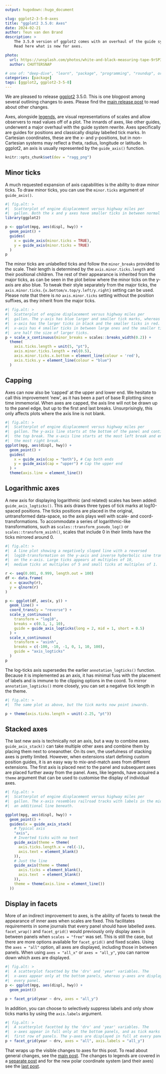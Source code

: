 ```yaml
---
output: hugodown::hugo_document

slug: ggplot2-3-5-0-axes
title: "ggplot2 3.5.0: Axes"
date: 2024-02-21
author: Teun van den Brand
description: >
    The 3.5.0 version of ggplot2 comes with an overhaul of the guide system.
    Read here what is new for axes.

photo:
  url: https://unsplash.com/photos/white-and-black-measuring-tape-9rSP3SRUYh4
  author: CHUTTERSNAP

# one of: "deep-dive", "learn", "package", "programming", "roundup", or "other"
categories: [package] 
tags: [ggplot2, ggplot2-3-5-0]
---
```


<!--
TODO:
* [x] Look over / edit the post's title in the yaml
* [x] Edit (or delete) the description; note this appears in the Twitter card
* [x] Pick category and tags (see existing with `hugodown::tidy_show_meta()`)
* [x] Find photo & update yaml metadata
* [x] Create `thumbnail-sq.jpg`; height and width should be equal
* [x] Create `thumbnail-wd.jpg`; width should be >5x height
* [x] `hugodown::use_tidy_thumbnails()`
* [ ] Add intro sentence, e.g. the standard tagline for the package
* [ ] `usethis::use_tidy_thanks()`
-->

We are pleased to release [ggplot2](https://ggplot2.tidyverse.org) 3.5.0.
This is one blogpost among several outlining changes to axes.
Please find the [main release post](/blog/2024/02/ggplot2-3-5-0/) to read about other changes.

Axes, alongside [legends](/blog/2024/02/ggplot2-3-5-0-legends/), are visual representations of scales and allow observers to read values off of a plot.
The innards of axes, like other guides, underwent a major overhaul with the guide system rewrite.
Axes specifically are guides for positions and classically display labelled tick marks.
In Cartesian coordinates, these are the x- and y-positions, but in non-Cartesian systems may reflect a theta, radius, longitude or latitude.
In ggplot2, an axis is usually represented by the `guide_axis()` function.

```r
knitr::opts_chunk$set(dev = "ragg_png")
```

## Minor ticks

A much requested expansion of axis capabilities is the ability to draw minor ticks.
To draw minor ticks, you can use the `minor.ticks` argument of `guide_axis()`.

```r
#| fig.alt: >
#|  Scatterplot of engine displacement versus highway miles per 
#|  gallon. Both the x and y axes have smaller ticks in between normal ticks.
library(ggplot2)

p <- ggplot(mpg, aes(displ, hwy)) +
  geom_point() +
  guides(
    x = guide_axis(minor.ticks = TRUE),
    y = guide_axis(minor.ticks = TRUE)
  )
p
```

The minor ticks are unlabelled ticks and follow the `minor_breaks` provided to the scale.
Their length is determined by the `axis.minor.ticks.length` and their positional children.
The rest of their appearance is inherited from the major ticks, as can be seen in the plot below where the minor ticks on the y-axis are also blue.
To tweak their style separately from the major ticks, the `axis.minor.ticks.{x.bottom/x.top/y.left/y.right}` setting can be used.
Please note that there is *no* `axis.minor.ticks` setting without the position suffixes, as they inherit from the major ticks.

```r
#| fig.alt: >
#|  Scatterplot of engine displacement versus highway miles per 
#|  gallon. The y-axis has blue larger and smaller tick marks, whereas the 
#|  x-axis has the larger ticks in black and the smaller ticks in red. The 
#|  x-axis has 4 smaller ticks in between large ones and the smaller ticks
#|  are half the size of larger ticks.
p + scale_x_continuous(minor_breaks = scales::breaks_width(0.2)) +
  theme(
    axis.ticks.length = unit(5, "pt"),
    axis.minor.ticks.length = rel(0.5),
    axis.minor.ticks.x.bottom = element_line(colour = 'red'),
    axis.ticks.y = element_line(colour = "blue")
  )
```

## Capping

Axes can now also be 'capped' at the upper and lower end.
We hesitate to call this improvement 'new', as it has been a part of base R plotting since time immemorial.
When axes are capped, the axis line will not be drawn up to the panel edge, but up to the first and last breaks.
Unsurprisingly, this only affects plots where the axis line is not blank.

```r
#| fig.alt: >
#|  Scatterplot of engine displacement versus highway miles per 
#|  gallon. The y-axis line starts at the bottom of the panel and continues to
#|  the top break. The x-axis line starts at the most left break and ends at
#|  the most right break.
ggplot(mpg, aes(displ, hwy)) +
  geom_point() +
  guides(
    x = guide_axis(cap = "both"), # Cap both ends
    y = guide_axis(cap = "upper") # Cap the upper end
  ) +
  theme(axis.line = element_line())
```

## Logarithmic axes

A new axis for displaying logarithmic (and related) scales has been added: `guide_axis_logticks()`.
This axis draws three types of tick marks at log10-spaced positions.
The ticks positions are placed in the original, untransformed data-space, so the axis plays well with scale- and coord-transformations.
To accommodate a series of logarithmic-like transformations, such as `scales::transform_pseudo_log()` or `scales::transform_asinh()`, scales that include 0 in their limits have the ticks mirrored around 0.

```r
#| fig.alt: >
#|  A line plot showing a negatively sloped line with a reversed
#|  log10-transformation on the y-axis and inverse hyberbolic sine transformation
#|  on the x-axis. Large ticks appears at multiples of 10, 
#|  medium ticks at multiples of 5 and small ticks at multiples of 1.

r <- seq(0.001, 0.999, length.out = 100)
df <- data.frame(
  x = qcauchy(r),
  y = qlnorm(r)
)

p <- ggplot(df, aes(x, y)) +
  geom_line() +
  coord_trans(y = "reverse") +
  scale_y_continuous(
    transform = "log10",
    breaks = c(0.1, 1, 10),
    guide = guide_axis_logticks(long = 2, mid = 1, short = 0.5)
  ) +
  scale_x_continuous(
    transform = "asinh",
    breaks = c(-100, -10, -1, 0, 1, 10, 100),
    guide = "axis_logticks"
  )
p
```

The log-ticks axis supersedes the earlier `annotation_logticks()` function.
Because it is implemented as an axis, it has minimal fuss with the placement of labels and is immune to the clipping options in the coord.
To mirror `annotation_logticks()` more closely, you can set a negative tick length in the theme.

```r
#| fig.alt: >
#|  The same plot as above, but the tick marks now point inwards.

p + theme(axis.ticks.length = unit(-2.25, "pt"))
```

## Stacked axes

The last new axis is technically not an axis, but a way to combine axes.
`guide_axis_stack()` can take multiple other axes and combine them by placing them next to oneanother.
On its own, the usefulness of stacking axes is pretty limited.
However, when extensions start defining custom position guides, it is an easy way to mix-and-match axes from different extensions.
The first axis is placed next to the panel and subsequent axes are placed further away from the panel.
Axes, like legends, have acquired a `theme` argument that can be used to customise the display of individual axes.

```r
#| fig.alt: >
#|  Scatterplot of engine displacement versus highway miles per 
#|  gallon. The x-axis resembles railroad tracks with labels in the middle and
#|  an additional line beneath.

ggplot(mpg, aes(displ, hwy)) +
  geom_point() +
  guides(x = guide_axis_stack(
    # Typical axis
    "axis",
    # Inverted ticks with no text
    guide_axis(theme = theme(
      axis.ticks.length.x = rel(-1), 
      axis.text = element_blank()
    )),
    # Just the line
    guide_axis(theme = theme(
      axis.ticks = element_blank(), 
      axis.text  = element_blank()
    )),
    theme = theme(axis.line = element_line())
  ))
```

## Display in facets

More of an indirect improvement to axes, is the ability of facets to tweak the appearance of inner axes when scales are fixed.
This facilitates requirements in some journals that every panel should have labelled axes.
`facet_wrap()` and `facet_grid()` would previously only display axes in between panels when `scales = "free"` was set.
This is still the case, but there are more options available for `facet_grid()` and fixed scales.
Using the `axes = "all"` option, all axes are displayed, including those in between panels.
When using `axes = "all_x"` or `axes = "all_y"`, you can narrow down which axes are displayed.

```r
#| fig.alt: >
#|  A scatterplot facetted by the 'drv' and 'year' variables. The
#|  x-axes appear only at the bottom panels, whereas y-axes are displayed for
#|  every panel.
p <- ggplot(mpg, aes(displ, hwy)) +
  geom_point()

p + facet_grid(year ~ drv, axes = "all_y")
```

In addition, you can choose to selectively suppress labels and only show ticks marks by using the `axis.labels` argument.

```r
#| fig.alt: >
#|  A scatterplot facetted by the 'drv' and 'year' variables. The
#|  x-axes appear in full only at the bottom panels, and as tick marks in the
#|  first row of panels. The y-axes are displayed in full at every panel.
p + facet_grid(year ~ drv, axes = "all", axis.labels = "all_y")
```

That wraps up the visible changes to axes for this post. To read about general changes, see the [main post](/blog/2024/02/ggplot2-3-5-0/). The changes to legends are covered in a [separate post](/blog/2024/02/ggplot2-3-5-0-legends/) and for the new polar coordinate system (and their axes) see the [last post](/blog/2024/02/ggplot2-3-5-0-coord-radial/).
